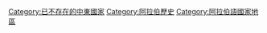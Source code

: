 [[Category:已不存在的中東國家|Category:已不存在的中東國家]]
[[Category:阿拉伯歷史|Category:阿拉伯歷史]]
[[Category:阿拉伯語國家地區|Category:阿拉伯語國家地區]]